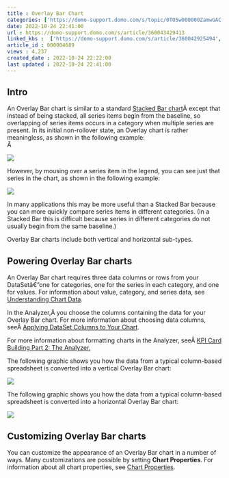 ```yaml
---
title : Overlay Bar Chart
categories: ['https://domo-support.domo.com/s/topic/0TO5w000000ZamwGAC']
date: 2022-10-24 22:41:00
url : https://domo-support.domo.com/s/article/360043429413
linked_kbs :  ['https://domo-support.domo.com/s/article/360042925494', 'https://domo-support.domo.com/s/knowledge-base', 'https://domo-support.domo.com/s/article/360043428713', 'https://domo-support.domo.com/s/article/360043429953', 'https://domo-support.domo.com/s/article/360043429413', 'https://domo-support.domo.com/s/article/360042925154', 'https://domo-support.domo.com/s/article/360043428693', 'https://domo-support.domo.com/s/article/360043429933', 'https://domo-support.domo.com/s/article/360043429693', 'https://domo-support.domo.com/s/topic/0TO5w000000ZamwGAC', 'https://domo-support.domo.com/s/article/360042923334', 'https://domo-support.domo.com/s/article/360043428673', 'https://domo-support.domo.com/s/article/360043429913']
article_id : 000004689
views : 4,237
created_date : 2022-10-24 22:22:00
last updated : 2022-10-24 22:41:00
---
```




Intro
-----


An Overlay Bar chart is similar to a standard [Stacked Bar chart](..\stacked_bar_chart\index.html "Stacked Bar Graph")Â except that instead of being stacked, all series items begin from the baseline, so overlapping of series items occurs in a category when multiple series are present. In its initial non-rollover state, an Overlay chart is rather meaningless, as shown in the following example:  
 Â 


![](0.png)


However, by mousing over a series item in the legend, you can see just that series in the chart, as shown in the following example:  
   
 ![](1.png)


In many applications this may be more useful than a Stacked Bar because you can more quickly compare series items in different categories. (In a Stacked Bar this is difficult because series in different categories do not usually begin from the same baseline.)


Overlay Bar charts include both vertical and horizontal sub-types.


Powering Overlay Bar charts
---------------------------


An Overlay Bar chart requires three data columns or rows from your DataSetâ€”one for categories, one for the series in each category, and one for values. For information about value, category, and series data, see [Understanding Chart Data](..\understanding_chart_data\index.html "Understanding Chart Data").


In the Analyzer,Â you choose the columns containing the data for your Overlay Bar chart. For more information about choosing data columns, seeÂ [Applying DataSet Columns to Your Chart](..\applying_dataset_columns_to_your_chart\index.html "Applying DataSet Columns to Your Chart").


For more information about formatting charts in the Analyzer, seeÂ [KPI Card Building Part 2: The Analyzer.](..\analyzer_overview\index.md)


The following graphic shows you how the data from a typical column-based spreadsheet is converted into a vertical Overlay Bar chart:


![](2.png)


The following graphic shows you how the data from a typical column-based spreadsheet is converted into a horizontal Overlay Bar chart:


![](3.png)


Customizing Overlay Bar charts
------------------------------


You can customize the appearance of an Overlay Bar chart in a number of ways. Many customizations are possible by setting **Chart Properties**. For information about all chart properties, see [Chart Properties](..\applying_and_resetting_chart_properties\index.html "Chart Properties").